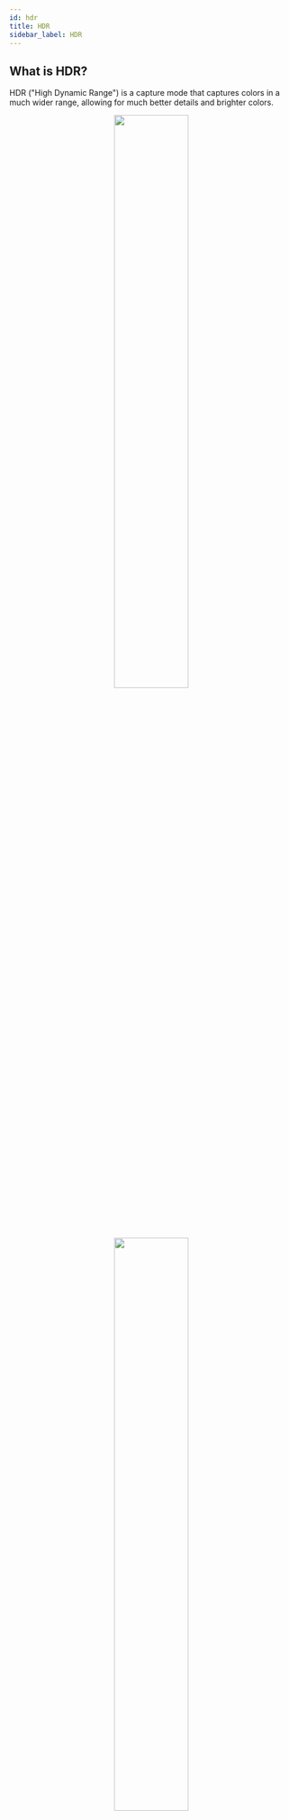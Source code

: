 ```yaml
---
id: hdr
title: HDR
sidebar_label: HDR
---
```



## What is HDR?

HDR ("High Dynamic Range") is a capture mode that captures colors in a much wider range, allowing for much better details and brighter colors.

<div align="center">
  <img src="/img/sdr_comparison.png" width="51%" />
  <img src="/img/hdr_comparison.png" width="51%" />
</div>

### Photo HDR

Photo HDR is accomplished by running three captures instead of one, an underexposed photo, a normal photo, and an overexposed photo. Then, these images are fused together to create darker darks and brighter brights.

<div align="center">
  <img src="/img/hdr_photo_demo.webp" width="65%" />
</div>

### Video HDR

Video HDR is accomplished by using a 10-bit HDR pixel format with custom configuration on the hardware sensor that allows for capturing wider color ranges.

* On iOS, this uses the `kCVPixelFormatType_420YpCbCr10BiPlanarVideoRange` Pixel Format.
* On Android, this uses the Dynamic Range Format `HLG10`, `HDR10` or `DOLBY_VISION_10B_HDR_OEM`.

If true 10-bit Video HDR is not available, the OS will sometimes fall back to EDR ("Extended Dynamic Range"), which, similar to how Photo HDR works, just doubles the video frame rate to capture one longer-exposed frame and one shorter exposed frame.

## Using HDR

To enable HDR capture, you need to select a format (see ["Camera Formats"](formats)) that supports HDR capture:

<Tabs
  groupId="component-style"
  defaultValue="hooks"
  values={[
    {label: 'Hooks API', value: 'hooks'},
    {label: 'Imperative API', value: 'imperative'}
  ]}>
<TabItem value="hooks">

```ts
const format = useCameraFormat(device, [
  { photoHDR: true },
  { videoHDR: true },
])
```

</TabItem>
<TabItem value="imperative">

```ts
const format = getCameraFormat(device, [
  { photoHDR: true },
  { videoHDR: true },
])
```

</TabItem>
</Tabs>

Then, pass the `format` to the Camera and enable the `hdr` prop if it is supported:

```tsx
const format = ...
const supportsHdr = format.supportsPhotoHDR && format.supportsVideoHDR

return <Camera {...props} format={format} hdr={supportsHdr} />
```

Now, all captures (`takePhoto(..)` and `startRecording(..)`) will be configured to use HDR.

<br />

#### 🚀 Next section: [Video Stabilization](stabilization)
